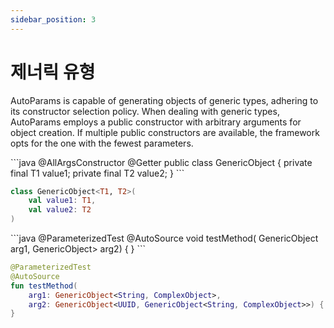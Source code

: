 ```yaml
---
sidebar_position: 3
---
```



# 제너릭 유형

AutoParams is capable of generating objects of generic types, adhering to its constructor selection policy. When dealing with generic types, AutoParams employs a public constructor with arbitrary arguments for object creation. If multiple public constructors are available, the framework opts for the one with the fewest parameters.

<JavaKotlinCodeBlock>
```java
@AllArgsConstructor
@Getter
public class GenericObject<T1, T2> {
    private final T1 value1;
    private final T2 value2;
}
```

```kotlin
class GenericObject<T1, T2>(
    val value1: T1,
    val value2: T2
)
```
</JavaKotlinCodeBlock>

<JavaKotlinCodeBlock>
```java
@ParameterizedTest
@AutoSource
void testMethod(
    GenericObject<String, ComplexObject> arg1,
    GenericObject<UUID, GenericObject<String, ComplexObject>> arg2) {
}
```

```kotlin
@ParameterizedTest
@AutoSource
fun testMethod(
    arg1: GenericObject<String, ComplexObject>,
    arg2: GenericObject<UUID, GenericObject<String, ComplexObject>>) {
}
```
</JavaKotlinCodeBlock>
